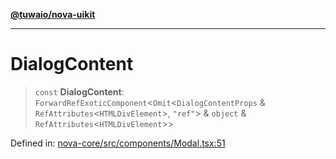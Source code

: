 [**@tuwaio/nova-uikit**](../../../README.md)

***

# DialogContent

> `const` **DialogContent**: `ForwardRefExoticComponent`\<`Omit`\<`DialogContentProps` & `RefAttributes`\<`HTMLDivElement`\>, `"ref"`\> & `object` & `RefAttributes`\<`HTMLDivElement`\>\>

Defined in: [nova-core/src/components/Modal.tsx:51](https://github.com/TuwaIO/nova-uikit/blob/c69d70bbcd3d3865c2d9c455fb00166e33b0b316/packages/nova-core/src/components/Modal.tsx#L51)
